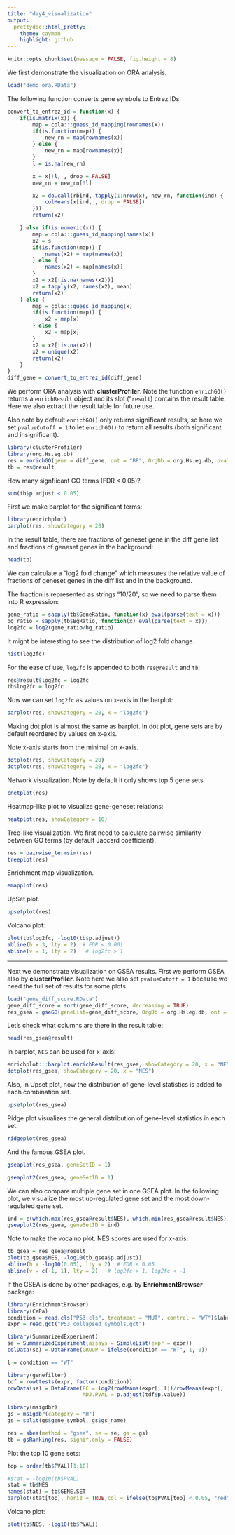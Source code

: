 ```yaml
---
title: "day4_visualization"
output:
  prettydoc::html_pretty:
    theme: cayman
    highlight: github
---
```


```r
knitr::opts_chunk$set(message = FALSE, fig.height = 8)
```

We first demonstrate the visualization on ORA analysis.

```r
load("demo_ora.RData")
```

The following function converts gene symbols to Entrez IDs.

```r
convert_to_entrez_id = function(x) {
	if(is.matrix(x)) {
		map = cola:::guess_id_mapping(rownames(x))
		if(is.function(map)) {
		    new_rn = map(rownames(x))
		} else {
		    new_rn = map[rownames(x)]
		}
		l = is.na(new_rn)

		x = x[!l, , drop = FALSE]
		new_rn = new_rn[!l]

		x2 = do.call(rbind, tapply(1:nrow(x), new_rn, function(ind) {
			colMeans(x[ind, , drop = FALSE])
		}))
		return(x2)

	} else if(is.numeric(x)) {
		map = cola:::guess_id_mapping(names(x))
		x2 = s
		if(is.function(map)) {
		    names(x2) = map(names(x))
		} else {
		    names(x2) = map[names(x)]
		}
		x2 = x2[!is.na(names(x2))]
		x2 = tapply(x2, names(x2), mean)
		return(x2)
	} else {
	    map = cola:::guess_id_mapping(x)
	    if(is.function(map)) {
	        x2 = map(x)
	    } else {
	        x2 = map[x]
	    }
	    x2 = x2[!is.na(x2)]
	    x2 = unique(x2)
	    return(x2)
	}
}
diff_gene = convert_to_entrez_id(diff_gene)
```

We perform ORA analysis with **clusterProfiler**. Note the function `enrichGO()` returns a `enrichResult` object
and its slot ("`result`) contains the result table. Here we also extract the result table for future use.

Also note by default `enrichGO()` only returns significant results, so here we set `pvalueCutoff = 1` to let
`enrichGO()` to return all results (both significant and insignificant).

```r
library(clusterProfiler)
library(org.Hs.eg.db)
res = enrichGO(gene = diff_gene, ont = "BP", OrgDb = org.Hs.eg.db, pvalueCutoff = 1)
tb = res@result
```

How many signfiicant GO terms (FDR < 0.05)?

```r
sum(tb$p.adjust < 0.05)
```

First we make barplot for the significant terms:

```r
library(enrichplot)
barplot(res, showCategory = 20)
```


In the result table, there are fractions of geneset gene in the diff gene list and fractions of geneset genes in the background:

```r
head(tb)
```

We can calculate a "log2 fold change" which measures the relative value of fractions of geneset genes in the diff list and in the background.

The fraction is represented as strings "10/20", so we need to parse them into R expression:

```r
gene_ratio = sapply(tb$GeneRatio, function(x) eval(parse(text = x)))
bg_ratio = sapply(tb$BgRatio, function(x) eval(parse(text = x)))
log2fc = log2(gene_ratio/bg_ratio)
```

It might be interesting to see the distribution of log2 fold change.

```r
hist(log2fc)
```

For the ease of use, `log2fc` is appended to both `res@result` and `tb`:

```r
res@result$log2fc = log2fc
tb$log2fc = log2fc
```

Now we can set `log2fc` as values on x-axis in the barplot:

```r
barplot(res, showCategory = 20, x = "log2fc")
```

Making dot plot is almost the same as barplot. In dot plot, gene sets are by default reordered by values on x-axis.

Note x-axis starts from the minimal on x-axis.

```r
dotplot(res, showCategory = 20)
dotplot(res, showCategory = 20, x = "log2fc")
```

Network visualization. Note by default it only shows top 5 gene sets.

```r
cnetplot(res)
```


Heatmap-like plot to visualize gene-geneset relations:

```r
heatplot(res, showCategory = 10)
```

Tree-like visualization. We first need to calculate pairwise similarity between GO terms (by default Jaccard coefficient).

```r
res = pairwise_termsim(res)
treeplot(res)
```

Enrichment map visualization.

```r
emapplot(res)
```

UpSet plot.

```r
upsetplot(res)
```


Volcano plot:

```r
plot(tb$log2fc, -log10(tb$p.adjust))
abline(h = 3, lty = 2)  # FDR < 0.001
abline(v = 1, lty = 2)   # log2fc > 1
```

-------------------------------

Next we demonstrate visualization on GSEA results. First we perform GSEA also by **clusterProfiler**.
Note here we also set `pvalueCutoff = 1` because we need the full set of results for some plots.

```r
load("gene_diff_score.RData")
gene_diff_score = sort(gene_diff_score, decreasing = TRUE)
res_gsea = gseGO(geneList=gene_diff_score, OrgDb = org.Hs.eg.db, ont = "BP", pvalueCutoff = 1)
```

Let's check what columns are there in the result table:

```r
head(res_gsea@result)
```


In barplot, `NES` can be used for x-axis:

```r
enrichplot:::barplot.enrichResult(res_gsea, showCategory = 20, x = "NES")
dotplot(res_gsea, showCategory = 20, x = "NES")
```

Also, in Upset plot, now the distribution of gene-level statistics is added to each combination set.

```r
upsetplot(res_gsea)
```

Ridge plot visualizes the general distribution of gene-level statistics in each set.

```r
ridgeplot(res_gsea)
```

And the famous GSEA plot.

```r
gseaplot(res_gsea, geneSetID = 1)
```

```r
gseaplot2(res_gsea, geneSetID = 1)
```

We can also compare multiple gene set in one GSEA plot. In the following plot, we 
visualize the most up-regulated gene set and the most down-regulated gene set.

```r
ind = c(which.max(res_gsea@result$NES), which.min(res_gsea@result$NES))
gseaplot2(res_gsea, geneSetID = ind)
```


Note to make the vocalno plot. NES scores are used for x-axis:

```r
tb_gsea = res_gsea@result
plot(tb_gsea$NES, -log10(tb_gsea$p.adjust))
abline(h = -log10(0.05), lty = 2)  # FDR < 0.05
abline(v = c(-1, 1), lty = 2)   # log2fc > 1, log2fc < -1
```


If the GSEA is done by other packages, e.g. by **EnrichmentBrowser** package:

```r
library(EnrichmentBrowser)
library(CePa)
condition = read.cls("P53.cls", treatment = "MUT", control = "WT")$label
expr = read.gct("P53_collapsed_symbols.gct")

library(SummarizedExperiment)
se = SummarizedExperiment(assays = SimpleList(expr = expr))
colData(se) = DataFrame(GROUP = ifelse(condition == "WT", 1, 0))

l = condition == "WT"

library(genefilter)
tdf = rowttests(expr, factor(condition))
rowData(se) = DataFrame(FC = log2(rowMeans(expr[, l])/rowMeans(expr[, !l])),
                        ADJ.PVAL = p.adjust(tdf$p.value))

library(msigdbr)
gs = msigdbr(category = "H")
gs = split(gs$gene_symbol, gs$gs_name)

res = sbea(method = "gsea", se = se, gs = gs)
tb = gsRanking(res, signif.only = FALSE)
```

Plot the top 10 gene sets:

```r
top = order(tb$PVAL)[1:10]

#stat = -log10(tb$PVAL)
stat = tb$NES
names(stat) = tb$GENE.SET
barplot(stat[top], horiz = TRUE,col = ifelse(tb$PVAL[top] < 0.05, "red", "grey"))
```

Volcano plot:

```r
plot(tb$NES, -log10(tb$PVAL))
```
